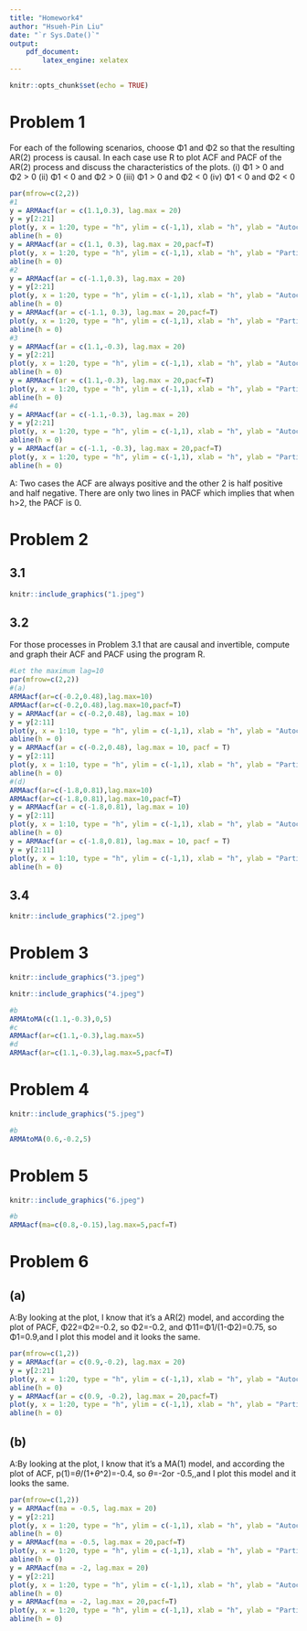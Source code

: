 ```yaml
---
title: "Homework4"
author: "Hsueh-Pin Liu"
date: "`r Sys.Date()`"
output: 
    pdf_document:
        latex_engine: xelatex
---
```


```r
knitr::opts_chunk$set(echo = TRUE)
```

# Problem 1

For each of the following scenarios, choose Φ1 and Φ2 so that the resulting AR(2) process is causal. In each case use R to plot ACF and PACF of the AR(2) process and discuss the characteristics of the plots.
(i) Φ1 > 0 and Φ2 > 0
(ii) Φ1 < 0 and Φ2 > 0
(iii) Φ1 > 0 and Φ2 < 0
(iv) Φ1 < 0 and Φ2 < 0

```r
par(mfrow=c(2,2))
#1
y = ARMAacf(ar = c(1.1,0.3), lag.max = 20)
y = y[2:21]
plot(y, x = 1:20, type = "h", ylim = c(-1,1), xlab = "h", ylab = "Autocorrelation", main = "AR(2) Population ACF in case 1")
abline(h = 0)
y = ARMAacf(ar = c(1.1, 0.3), lag.max = 20,pacf=T)
plot(y, x = 1:20, type = "h", ylim = c(-1,1), xlab = "h", ylab = "Partial Autocorrelation", main = "AR(2) Population PACF in case 1")
abline(h = 0)
#2
y = ARMAacf(ar = c(-1.1,0.3), lag.max = 20)
y = y[2:21]
plot(y, x = 1:20, type = "h", ylim = c(-1,1), xlab = "h", ylab = "Autocorrelation", main = "AR(2) Population ACF in case 2")
abline(h = 0)
y = ARMAacf(ar = c(-1.1, 0.3), lag.max = 20,pacf=T)
plot(y, x = 1:20, type = "h", ylim = c(-1,1), xlab = "h", ylab = "Partial Autocorrelation", main = "AR(2) Population PACF in case 2")
abline(h = 0)
#3
y = ARMAacf(ar = c(1.1,-0.3), lag.max = 20)
y = y[2:21]
plot(y, x = 1:20, type = "h", ylim = c(-1,1), xlab = "h", ylab = "Autocorrelation", main = "AR(2) Population ACF in case 3")
abline(h = 0)
y = ARMAacf(ar = c(1.1,-0.3), lag.max = 20,pacf=T)
plot(y, x = 1:20, type = "h", ylim = c(-1,1), xlab = "h", ylab = "Partial Autocorrelation", main = "AR(2) Population PACF in case 3")
abline(h = 0)
#4
y = ARMAacf(ar = c(-1.1,-0.3), lag.max = 20)
y = y[2:21]
plot(y, x = 1:20, type = "h", ylim = c(-1,1), xlab = "h", ylab = "Autocorrelation", main = "AR(2) Population ACF in case 4")
abline(h = 0)
y = ARMAacf(ar = c(-1.1, -0.3), lag.max = 20,pacf=T)
plot(y, x = 1:20, type = "h", ylim = c(-1,1), xlab = "h", ylab = "Partial Autocorrelation", main = "AR(2) Population PACF in case 4")
abline(h = 0)
```

A: Two cases the ACF are always positive and the other 2 is half positive and half negative.
There are only two lines in PACF which implies that when h>2, the PACF is 0.

\newpage
# Problem 2

## 3.1

```r
knitr::include_graphics("1.jpeg")
```

## 3.2

For those processes in Problem 3.1 that are causal and invertible, compute and graph their ACF and PACF using the program R.

```r
#Let the maximum lag=10
par(mfrow=c(2,2))
#(a)
ARMAacf(ar=c(-0.2,0.48),lag.max=10)
ARMAacf(ar=c(-0.2,0.48),lag.max=10,pacf=T)
y = ARMAacf(ar = c(-0.2,0.48), lag.max = 10)
y = y[2:11]
plot(y, x = 1:10, type = "h", ylim = c(-1,1), xlab = "h", ylab = "Autocorrelation", main = "ACF graph of (a)")
abline(h = 0)
y = ARMAacf(ar = c(-0.2,0.48), lag.max = 10, pacf = T)
y = y[2:11]
plot(y, x = 1:10, type = "h", ylim = c(-1,1), xlab = "h", ylab = "Partial Autocorrelation", main = "PACF graph of (a)")
abline(h = 0)
#(d)
ARMAacf(ar=c(-1.8,0.81),lag.max=10)
ARMAacf(ar=c(-1.8,0.81),lag.max=10,pacf=T)
y = ARMAacf(ar = c(-1.8,0.81), lag.max = 10)
y = y[2:11]
plot(y, x = 1:10, type = "h", ylim = c(-1,1), xlab = "h", ylab = "Autocorrelation", main = "ACF graph of (d)")
abline(h = 0)
y = ARMAacf(ar = c(-1.8,0.81), lag.max = 10, pacf = T)
y = y[2:11]
plot(y, x = 1:10, type = "h", ylim = c(-1,1), xlab = "h", ylab = "Partial Autocorrelation", main = "PACF graph of (d)")
abline(h = 0)
```

## 3.4

```r
knitr::include_graphics("2.jpeg")
```

\newpage

# Problem 3

```r
knitr::include_graphics("3.jpeg")
```

```r
knitr::include_graphics("4.jpeg")
```

```r
#b
ARMAtoMA(c(1.1,-0.3),0,5)
#c
ARMAacf(ar=c(1.1,-0.3),lag.max=5)
#d
ARMAacf(ar=c(1.1,-0.3),lag.max=5,pacf=T)
```

\newpage

# Problem 4


```r
knitr::include_graphics("5.jpeg")
```

```r
#b
ARMAtoMA(0.6,-0.2,5)
```

# Problem 5

```r
knitr::include_graphics("6.jpeg")
```

```r
#b
ARMAacf(ma=c(0.8,-0.15),lag.max=5,pacf=T)
```

# Problem 6

## (a)

A:By looking at the plot, I know that it's a AR(2) model, and according the plot of PACF, Φ22=Φ2=-0.2, so Φ2=-0.2, and Φ11=Φ1/(1-Φ2)=0.75, so Φ1=0.9,and I plot this model and it looks the same.

```r
par(mfrow=c(1,2))
y = ARMAacf(ar = c(0.9,-0.2), lag.max = 20)
y = y[2:21]
plot(y, x = 1:20, type = "h", ylim = c(-1,1), xlab = "h", ylab = "Autocorrelation", main = "6(a), AR(2)")
abline(h = 0)
y = ARMAacf(ar = c(0.9, -0.2), lag.max = 20,pacf=T)
plot(y, x = 1:20, type = "h", ylim = c(-1,1), xlab = "h", ylab = "Partial Autocorrelation", main = "6(a), AR(2)")
abline(h = 0)
```

## (b)

A:By looking at the plot, I know that it's a MA(1) model, and according the plot of ACF, p(1)=$\theta$/(1+$\theta$^2)=-0.4, so $\theta$=-2or -0.5,,and I plot this model and it looks the same.

```r
par(mfrow=c(1,2))
y = ARMAacf(ma = -0.5, lag.max = 20)
y = y[2:21]
plot(y, x = 1:20, type = "h", ylim = c(-1,1), xlab = "h", ylab = "Autocorrelation", main = "6(b), MA(1), theta=-0.5")
abline(h = 0)
y = ARMAacf(ma = -0.5, lag.max = 20,pacf=T)
plot(y, x = 1:20, type = "h", ylim = c(-1,1), xlab = "h", ylab = "Partial Autocorrelation", main = "6(b), MA(1), theta=-0.5")
abline(h = 0)
y = ARMAacf(ma = -2, lag.max = 20)
y = y[2:21]
plot(y, x = 1:20, type = "h", ylim = c(-1,1), xlab = "h", ylab = "Autocorrelation", main = "6(b), MA(1), theta=-2")
abline(h = 0)
y = ARMAacf(ma = -2, lag.max = 20,pacf=T)
plot(y, x = 1:20, type = "h", ylim = c(-1,1), xlab = "h", ylab = "Partial Autocorrelation", main = "6(b), MA(1), theta=-2")
abline(h = 0)
```






